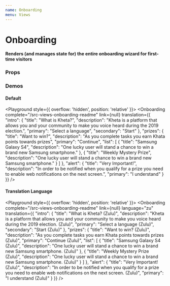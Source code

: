 ```yaml
---
name: Onboarding
menu: Views
---
```




# Onboarding

**Renders (and manages state for) the entire onboarding wizard for first-time visitors**


### Props

<PropsTable of={Onboarding} />


### Demos

#### **Default**

<Playground style={{ overflow: 'hidden', position: 'relative' }}>
  <Onboarding
    complete="/src-views-onboarding-readme"
    link={null}
    translation={{
      "intro": {
        "title": "What is Kheta?",
        "description": "Kheta is a platform that allows you and your community to make you voice heard during the 2019 election.",
        "primary": "Select a language",
        "secondary": "Start"
      },
      "prizes": {
        "title": "Want to win?",
        "description": "As you complete tasks you earn Khata points towards prizes",
        "primary": "Continue",
        "list": [
          {
            "title": "Samsung Galaxy S4",
            "description": "One lucky user will stand a chance to win a brand new Samsung smartphone."
          },
          {
            "title": "Weekly Mystery Prize",
            "description": "One lucky user will stand a chance to win a brand new Samsung smartphone."
          }
        ]
      },
      "alert": {
          "title": "Very Important!",
          "description": "In order to be notified when you qualify for a prize you need to enable web notifications on the next screen.",
          "primary": "I understand"
      }
    }}
  />
</Playground>

#### **Translation Language**

<Playground style={{ overflow: 'hidden', position: 'relative' }}>
  <Onboarding
    complete="/src-views-onboarding-readme"
    link={null}
    language="zu"
    translation={{
      "intro": {
        "title": "What is Kheta? (Zulu)",
        "description": "Kheta is a platform that allows you and your community to make you voice heard during the 2019 election. (Zulu)",
        "primary": "Select a language (Zulu)",
        "secondary": "Start (Zulu)"
      },
      "prizes": {
        "title": "Want to win? (Zulu)",
        "description": "As you complete tasks you earn Khata points towards prizes (Zulu)",
        "primary": "Continue (Zulu)",
        "list": [
          {
            "title": "Samsung Galaxy S4 (Zulu)",
            "description": "One lucky user will stand a chance to win a brand new Samsung smartphone. (Zulu)"
          },
          {
            "title": "Weekly Mystery Prize (Zulu)",
            "description": "One lucky user will stand a chance to win a brand new Samsung smartphone. (Zulu)"
          }
        ]
      },
      "alert": {
          "title": "Very Important! (Zulu)",
          "description": "In order to be notified when you qualify for a prize you need to enable web notifications on the next screen. (Zulu)",
          "primary": "I understand (Zulu)"
      }
    }}
  />
</Playground>